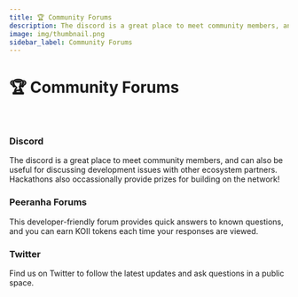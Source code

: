 ```yaml
---
title: 🏆 Community Forums
description: The discord is a great place to meet community members, and can also be useful for discussing development issues with other ecosystem partners.
image: img/thumbnail.png
sidebar_label: Community Forums
---
```



# 🏆 Community Forums

<br />

### Discord

The discord is a great place to meet community members, and can also be useful for discussing development issues with other ecosystem partners. Hackathons also occassionally provide prizes for building on the network!

<ContentLink
  title='Join the Koii Discord Server!'
  link='https://discord.gg/koii'
  description='Discord'
/>

### Peeranha Forums

This developer-friendly forum provides quick answers to known questions, and you can earn KOII tokens each time your responses are viewed.

<ContentLink
  title='Peeranha'
  link='https://koii.peeranha.io/'
  imageLink='https://images.peeranha.io/communities/koii/logo.svg'
/>

### Twitter

Find us on Twitter to follow the latest updates and ask questions in a public space.

<TwitterTimelineEmbed sourceType='profile' screenName='koiiNetwork' />
